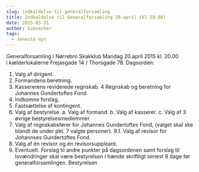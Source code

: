 ```yaml
---
slug: indkaldelse-til-generalforsamling
title: Indkaldelse til Generalforsamling 20-april (kl 20.00)
date: 2015-03-31
author: kimsecher
tags:
  - seneste-nyt
---
```

Generalforsamling i Nørrebro Skakklub
Mandag 20.april 2015 kl. 20.00 i kælderlokalerne Frejasgade 14 / Thorsgade 78.
Dagsorden:
1. Valg af dirigent.
2. Formandens beretning.
3. Kassererens reviderede regnskab.
4 Regnskab og beretning for Johannes Gundertoftes Fond
5. Indkomne forslag.
6. Fastsættelse af kontingent.
7. Valg af bestyrelse.
a. Valg af formand.
b. Valg af kasserer.
c. Valg af 3 øvrige bestyrelsesmedlemmer.
8. Valg af regnskabsfører for Johannes Gundertoftes Fond, (valget skal ske blandt de under pkt. 7 valgte personer).
8.1. Valg af revisor for Johannses Gundertoftes Fond.
9. Valg af én revisor og én revisorsuppleant.
10. Eventuelt.
Forslag til andre punkter på dagsordenen samt forslag til lovændringer skal være bestyrelsen i hænde skriftligt senest 8 dage før generalforsamlingen.
Bestyrelsen

